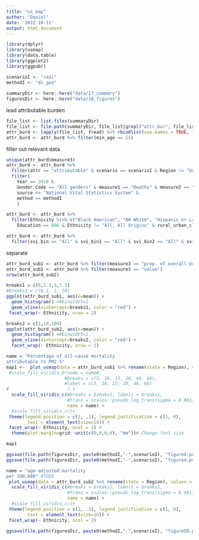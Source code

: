 ```yaml
---
title: "us_map"
author: "Daniel"
date: '2022-10-11'
output: html_document
---
```

```r
library(dplyr)
library(usmap)
library(data.table)
library(ggplot2)
library(ggpubr)
```

```r
scenarioI <- "real"
methodI <- "di_gee"
  
summaryDir <- here::here("data/17_summary") 
figuresDir <- here::here("data/18_figures") 
```

lead attributable burden
```r
file_list <- list.files(summaryDir)
file_list <- file.path(summaryDir, file_list[grepl("attr_bur", file_list)])
attr_burd <- lapply(file_list, fread) %>% rbindlist(use.names = TRUE, fill = TRUE)
attr_burd <- attr_burd %>% filter(min_age == 25)
```

filter out relevant data
```r
unique(attr_burd$measure3)
attr_burd <- attr_burd %>% 
  filter(attr == "attributable" & scenario == scenarioI & Region != "United States") %>%
  filter(
    Year == 2016 &
    Gender.Code == "All genders" & measure1 == "Deaths" & measure2 == "age-adjusted rate per 100,000" &
    source == "National Vital Statistics System" & 
    method == methodI 
    ) 

attr_burd <- attr_burd %>%
  filter(Ethnicity %in% c("Black American", "NH White", "Hispanic or Latino White", "American Indian or Alaska Native", "Asian or Pacific Islander") &
    Education == 666 & Ethnicity != "All, All Origins" & rural_urban_class == "All" )

attr_burd <- attr_burd %>%
  filter(svi_bin == "All" & svi_bin1 == "All" & svi_bin2 == "All" & svi_bin3 == "All" & svi_bin4 == "All")
```

separate 
```r
attr_burd_sub1 <- attr_burd %>% filter(measure3 == "prop. of overall burden")
attr_burd_sub2 <- attr_burd %>% filter(measure3 == "value") 
nrow(attr_burd_sub2)
```

```r
breaks1 = c(0,2.5,5,7.5)
#breaks1 = c(0.1, 1, 10)
ggplot(attr_burd_sub1, aes(x=mean)) + 
  geom_histogram() +#binwidth=1
  geom_vline(xintercept=breaks1, color = "red") +
 facet_wrap(~ Ethnicity, nrow = 2)
```

```r
breaks2 = c(1,10,100)
ggplot(attr_burd_sub2, aes(x=mean)) + 
  geom_histogram() +#binwidth=1
  geom_vline(xintercept=breaks2, color = "red") +
  facet_wrap(~ Ethnicity, nrow = 2)
```

```r
name = "Percentage of all-cause mortality
attributable to PM2.5"
map1 <-  plot_usmap(data = attr_burd_sub1 %>% rename(state = Region), values = "mean", color = "white") +
 #scale_fill_viridis_b(name = name#, 
                      #breaks = c(5, 10, 15, 20, 40, 60), 
                      #label = c(5, 10, 15, 20, 40, 60)
#                      ) +
  scale_fill_viridis_c(#breaks = breaks1, labels = breaks1,
                       #trans = scales::pseudo_log_trans(sigma = 0.001),
                       name = name) +
  #scale_fill_viridis_c()+
 theme(legend.position = c(1, .1), legend.justification = c(1, 0),
        text = element_text(size=16)) +
 facet_wrap(~ Ethnicity, ncol = 2) +
  theme(plot.margin=grid::unit(c(0,0,0,0), "mm"))# Change font size

map1
```

```r
ggsave(file.path(figuresDir, paste0(methodI,"-",scenarioI), "figure4.png"), dpi = 300, map1, height = 9.4, width = 8)
ggsave(file.path(figuresDir, paste0(methodI,"-",scenarioI), "figure4.pdf"), dpi = 300, map1, height = 9.4, width = 8)
```

```r
name = "age-adjusted mortality
per 100,000" #TODO
 plot_usmap(data = attr_burd_sub2 %>% rename(state = Region), values = "mean", color = "white") +
  scale_fill_viridis_c(#breaks = breaks2, labels = breaks2,
                       #trans = scales::pseudo_log_trans(sigma = 0.001),
                       name = name) +
  #scale_fill_viridis_c()+
 theme(legend.position = c(1, .1), legend.justification = c(1, 0),
        text = element_text(size=16)) +
 facet_wrap(~ Ethnicity, ncol = 2)   
```
```r
ggsave(file.path(figuresDir, paste0(methodI,"-",scenarioI), "figureS9.png"), dpi = 300, height = 12, width = 8)
```

